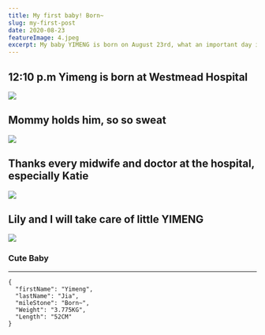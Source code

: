 ```yaml
---
title: My first baby! Born~
slug: my-first-post
date: 2020-08-23
featureImage: 4.jpeg
excerpt: My baby YIMENG is born on August 23rd, what an important day in our family!
---
```


## 12:10 p.m Yimeng is born at Westmead Hospital

![](2.jpeg)

## Mommy holds him, so so sweat

![](4.jpeg)

## Thanks every midwife and doctor at the hospital, especially Katie

![](3.jpeg)

## Lily and I will take care of little YIMENG

![](1.jpeg)

### Cute Baby

---

```
{
  "firstName": "Yimeng",
  "lastName": "Jia",
  "mileStone": "Born~",
  "Weight": "3.775KG",
  "Length": "52CM"
}
```
